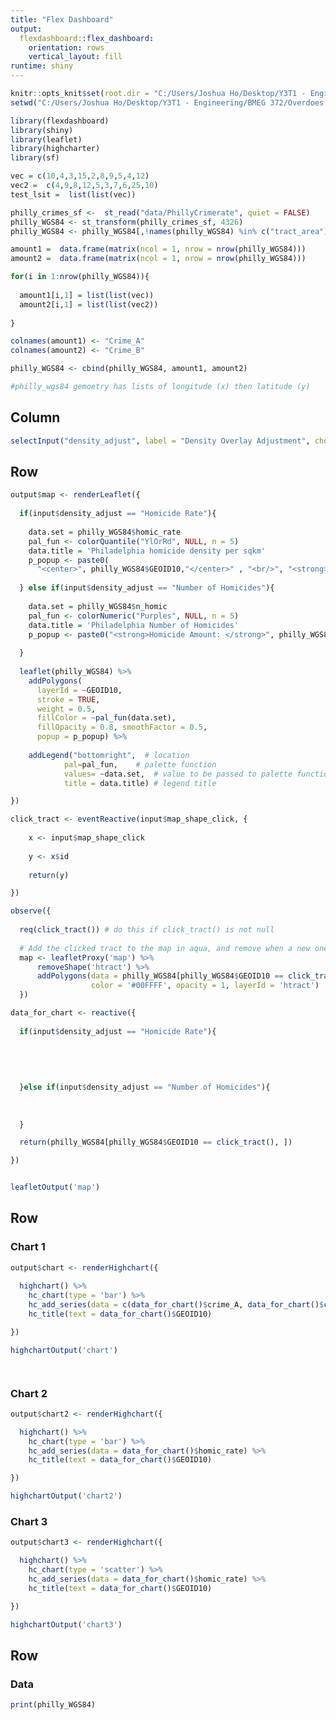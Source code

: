 ---
title: "Flex Dashboard"
output: 
  flexdashboard::flex_dashboard:
    orientation: rows
    vertical_layout: fill
runtime: shiny
---

```{r setup, include=FALSE}
knitr::opts_knit$set(root.dir = "C:/Users/Joshua Ho/Desktop/Y3T1 - Engineering/BMEG 372/Overdoes Lifeline/")
setwd("C:/Users/Joshua Ho/Desktop/Y3T1 - Engineering/BMEG 372/Overdoes Lifeline/R-spatial")

library(flexdashboard)
library(shiny)
library(leaflet)
library(highcharter)
library(sf)

vec = c(10,4,3,15,2,8,9,5,4,12)
vec2 =  c(4,9,8,12,5,3,7,6,25,10)
test_lsit =  list(list(vec))

philly_crimes_sf <-  st_read("data/PhillyCrimerate", quiet = FALSE)
philly_WGS84 <- st_transform(philly_crimes_sf, 4326)
philly_WGS84 <- philly_WGS84[,!names(philly_WGS84) %in% c("tract_area")]

amount1 =  data.frame(matrix(ncol = 1, nrow = nrow(philly_WGS84)))
amount2 =  data.frame(matrix(ncol = 1, nrow = nrow(philly_WGS84)))

for(i in 1:nrow(philly_WGS84)){
  
  amount1[i,1] = list(list(vec))
  amount2[i,1] = list(list(vec2))
  
}

colnames(amount1) <- "Crime_A"
colnames(amount2) <- "Crime_B"

philly_WGS84 <- cbind(philly_WGS84, amount1, amount2)

#philly_wgs84 gemoetry has lists of longitude (x) then latitude (y)

```

Column {.sidebar}
-----------------------------------------------------------------------
```{r}
selectInput("density_adjust", label = "Density Overlay Adjustment", choices = c("Homicide Rate", "Number of Homicides"), selected = "Homicide Rate")

```


Row {data-height=500}
-----------------------------------------------------------------------

```{r}
output$map <- renderLeaflet({
  
  if(input$density_adjust == "Homicide Rate"){
    
    data.set = philly_WGS84$homic_rate
    pal_fun <- colorQuantile("YlOrRd", NULL, n = 5)
    data.title = 'Philadelphia homicide density per sqkm'
    p_popup <- paste0(
      "<center>", philly_WGS84$GEOID10,"</center>" , "<br/>", "<strong>Homicide Density: </strong>", philly_WGS84$homic_rate)
    
  } else if(input$density_adjust == "Number of Homicides"){
    
    data.set = philly_WGS84$n_homic
    pal_fun <- colorNumeric("Purples", NULL, n = 5)
    data.title = 'Philadelphia Number of Homicides'
    p_popup <- paste0("<strong>Homicide Amount: </strong>", philly_WGS84$n_homic)
    
  }
  
  leaflet(philly_WGS84) %>%
    addPolygons( 
      layerId = ~GEOID10, 
      stroke = TRUE, 
      weight = 0.5,
      fillColor = ~pal_fun(data.set),
      fillOpacity = 0.8, smoothFactor = 0.5,
      popup = p_popup) %>%
    
    addLegend("bottomright",  # location
            pal=pal_fun,    # palette function
            values= ~data.set,  # value to be passed to palette function
            title = data.title) # legend title

})

click_tract <- eventReactive(input$map_shape_click, {
  
    x <- input$map_shape_click
    
    y <- x$id
    
    return(y)

})

observe({
  
  req(click_tract()) # do this if click_tract() is not null
  
  # Add the clicked tract to the map in aqua, and remove when a new one is clicked
  map <- leafletProxy('map') %>%
      removeShape('htract') %>%
      addPolygons(data = philly_WGS84[philly_WGS84$GEOID10 == click_tract(), ], fill = FALSE,
                  color = '#00FFFF', opacity = 1, layerId = 'htract')
  })

data_for_chart <- reactive({
  
  if(input$density_adjust == "Homicide Rate"){
    
    
    
    
    
  }else if(input$density_adjust == "Number of Homicides"){
    
    
    
  }

  return(philly_WGS84[philly_WGS84$GEOID10 == click_tract(), ])

})


leafletOutput('map')  

```

Row {data-height=500, .tabset}
-----------------------------------------------------------------------
### Chart 1

```{r}

output$chart <- renderHighchart({
  
  highchart() %>%
    hc_chart(type = 'bar') %>%
    hc_add_series(data = c(data_for_chart()$crime_A, data_for_chart()$crime_B)) %>% 
    hc_title(text = data_for_chart()$GEOID10)

})

highchartOutput('chart')




```

### Chart 2
```{r}

output$chart2 <- renderHighchart({

  highchart() %>%
    hc_chart(type = 'bar') %>%
    hc_add_series(data = data_for_chart()$homic_rate) %>% 
    hc_title(text = data_for_chart()$GEOID10)

})

highchartOutput('chart2')

```

### Chart 3
```{r}

output$chart3 <- renderHighchart({

  highchart() %>%
    hc_chart(type = 'scatter') %>%
    hc_add_series(data = data_for_chart()$homic_rate) %>% 
    hc_title(text = data_for_chart()$GEOID10)

})

highchartOutput('chart3')

```

Row {data-height=500}
-----------------------------------------------------------------------

### Data

```{r}
print(philly_WGS84)
```





